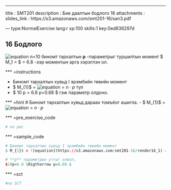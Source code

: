 ---
title       : SMT201
description : Бие даалтын бодлого 16
attachments :
  slides_link : https://s3.amazonaws.com/smt201-16/san3.pdf

--- type:NormalExercise lang:r xp:100 skills:1 key:0ed836297d

## 16 Бодлого

![equation](https://s3.amazonaws.com/smt201-16/render16_1)  n=10  биномт тархалтын **p** -параметрыг 
туршилтын момент $ M_1 = \overline{x} $ = 6.8  -ээр моментын арга хэрэглэн ол.

*** =instructions

- Биномт тархалтын хувьд I эрэмбийн төвийн момент 
- $ M_{1}$ = ![equation](https://s3.amazonaws.com/smt201-16/render16_1) = $n \cdot p$  тул
- $ 10 \cdot p = 6.8 \Rightarrow p=0.68 $ гэж параметр олдоно.

*** =hint
# Биномт тархалтын хувьд дараах томъёог ашигла.
- $ M_{1}$ = ![equation](https://s3.amazonaws.com/smt201-16/render16_1) = $n \cdot p$

*** =pre_exercise_code
```r
# no pec
```

*** =sample_code
```r
# Биномт тархалтын хувьд I эрэмбийн төвийн момент
$ M_{1}$ = ![equation](https://s3.amazonaws.com/smt201-16/render16_1) = $n \cdot p$

# **p** параметрын утгыг олвол,
$10p=6.8 \Rigtharrow p=0.68.$

```

*** =sct
```r
#no SCT
```
